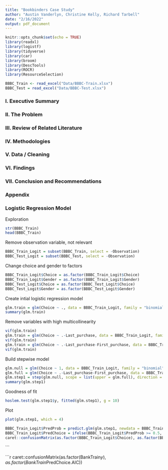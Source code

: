```yaml
---
title: "Bookbinders Case Study"
author: "Austin Vanderlyn, Christine Kelly, Richard Tarbell"
date: "2/16/2022"
output: pdf_document
---
```


```r
knitr::opts_chunk$set(echo = TRUE)
library(readxl)
library(logistf)
library(tidyverse)
library(car)
library(broom)
library(DescTools)
library(ROCR)
library(ResourceSelection)
```

```r
BBBC_Train <- read_excel("Data/BBBC-Train.xlsx")
BBBC_Test = read_excel("Data/BBBC-Test.xlsx")
```


### I. Executive Summary

### II. The Problem 

### III. Review of Related Literature

### IV. Methodologies

### V. Data / Cleaning

### VI. Findings 

### VII. Conclusion and Recommendations

### Appendix





### Logistic Regression Model

Exploration
```r
str(BBBC_Train)
head(BBBC_Train)
```


Remove observation variable, not relevant
```r
BBBC_Train_Logit = subset(BBBC_Train, select = -Observation)
BBBC_Test_Logit = subset(BBBC_Test, select = -Observation)
```



Change choice and gender to factors
```r
BBBC_Train_Logit$Choice = as.factor(BBBC_Train_Logit$Choice)
BBBC_Train_Logit$Gender = as.factor(BBBC_Train_Logit$Gender)
BBBC_Test_Logit$Choice = as.factor(BBBC_Test_Logit$Choice)
BBBC_Test_Logit$Gender = as.factor(BBBC_Test_Logit$Gender)
```


Create intial logistic regression model
```r
glm.train = glm(Choice ~ ., data = BBBC_Train_Logit, family = "binomial")
summary(glm.train)
```


Remove variables with high multicollinearity
```r
vif(glm.train)
glm.train = glm(Choice ~ .-Last_purchase, data = BBBC_Train_Logit, family = "binomial")
vif(glm.train)
glm.train = glm(Choice ~ .-Last_purchase-First_purchase, data = BBBC_Train_Logit, family = "binomial")
vif(glm.train)
```


Build stepwise model
```r
glm.null = glm(Choice ~ 1, data = BBBC_Train_Logit, family = "binomial")
glm.full = glm(Choice ~ .-Last_purchase-First_purchase, data = BBBC_Train_Logit, family = "binomial")
glm.step1 = step(glm.null, scope = list(upper = glm.full), direction = "both", test = "Chisq", trace = FALSE)
summary(glm.step1)
```


Goodness of fit
```r
hoslem.test(glm.step1$y, fitted(glm.step1), g = 10)
```


Plot
```r
plot(glm.step1, which = 4)
```





```r
BBBC_Train_Logit$PredProb = predict.glm(glm.step1, newdata = BBBC_Train_Logit, type = "response")
BBBC_Train_Logit$PredChoice = ifelse(BBBC_Train_Logit$PredProb >= 0.5, 1, 0)
caret::confusionMatrix(as.factor(BBBC_Train_Logit$Choice), as.factor(BBBC_Train_Logit$PredChoice))
```

```


```r
caret::confusionMatrix(as.factor(BankTrain$y), as.factor(BankTrain$PredChoice.AIC))
